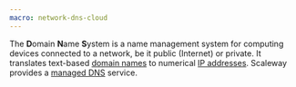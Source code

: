 ```yaml
---
macro: network-dns-cloud
---
```



The **D**omain **N**ame **S**ystem is a name management system for computing devices connected to a network, be it public (Internet) or private. It translates text-based [domain names](#domain-name) to numerical [IP addresses](/network/public-gateways/concepts/#ip-address). Scaleway provides a [managed DNS](#scaleway-dns) service.